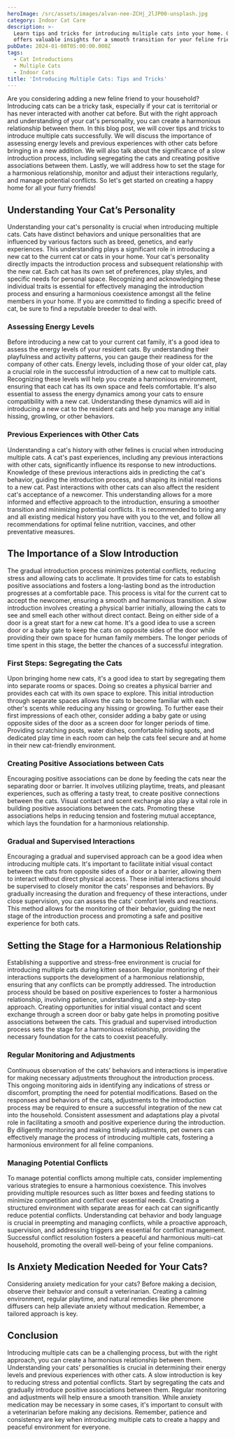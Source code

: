 ```yaml
---
heroImage: /src/assets/images/alvan-nee-ZCHj_2lJP00-unsplash.jpg
category: Indoor Cat Care
description: >-
  Learn tips and tricks for introducing multiple cats into your home. Our blog
  offers valuable insights for a smooth transition for your feline friends.
pubDate: 2024-01-08T05:00:00.000Z
tags:
  - Cat Introductions
  - Multiple Cats
  - Indoor Cats
title: 'Introducing Multiple Cats: Tips and Tricks'
---
```


Are you considering adding a new feline friend to your household? Introducing cats can be a tricky task, especially if your cat is territorial or has never interacted with another cat before. But with the right approach and understanding of your cat's personality, you can create a harmonious relationship between them. In this blog post, we will cover tips and tricks to introduce multiple cats successfully. We will discuss the importance of assessing energy levels and previous experiences with other cats before bringing in a new addition. We will also talk about the significance of a slow introduction process, including segregating the cats and creating positive associations between them. Lastly, we will address how to set the stage for a harmonious relationship, monitor and adjust their interactions regularly, and manage potential conflicts. So let's get started on creating a happy home for all your furry friends!

## Understanding Your Cat’s Personality

Understanding your cat's personality is crucial when introducing multiple cats. Cats have distinct behaviors and unique personalities that are influenced by various factors such as breed, genetics, and early experiences. This understanding plays a significant role in introducing a new cat to the current cat or cats in your home. Your cat's personality directly impacts the introduction process and subsequent relationship with the new cat. Each cat has its own set of preferences, play styles, and specific needs for personal space. Recognizing and acknowledging these individual traits is essential for effectively managing the introduction process and ensuring a harmonious coexistence amongst all the feline members in your home. If you are committed to finding a specific breed of cat, be sure to find a reputable breeder to deal with.

### Assessing Energy Levels

Before introducing a new cat to your current cat family, it's a good idea to assess the energy levels of your resident cats. By understanding their playfulness and activity patterns, you can gauge their readiness for the company of other cats. Energy levels, including those of your older cat, play a crucial role in the successful introduction of a new cat to multiple cats. Recognizing these levels will help you create a harmonious environment, ensuring that each cat has its own space and feels comfortable. It's also essential to assess the energy dynamics among your cats to ensure compatibility with a new cat. Understanding these dynamics will aid in introducing a new cat to the resident cats and help you manage any initial hissing, growling, or other behaviors.

### Previous Experiences with Other Cats

Understanding a cat's history with other felines is crucial when introducing multiple cats. A cat's past experiences, including any previous interactions with other cats, significantly influence its response to new introductions. Knowledge of these previous interactions aids in predicting the cat's behavior, guiding the introduction process, and shaping its initial reactions to a new cat. Past interactions with other cats can also affect the resident cat's acceptance of a newcomer. This understanding allows for a more informed and effective approach to the introduction, ensuring a smoother transition and minimizing potential conflicts. It is recommended to bring any and all existing medical history you have with you to the vet, and follow all recommendations for optimal feline nutrition, vaccines, and other preventative measures.

## The Importance of a Slow Introduction

The gradual introduction process minimizes potential conflicts, reducing stress and allowing cats to acclimate. It provides time for cats to establish positive associations and fosters a long-lasting bond as the introduction progresses at a comfortable pace. This process is vital for the current cat to accept the newcomer, ensuring a smooth and harmonious transition. A slow introduction involves creating a physical barrier initially, allowing the cats to see and smell each other without direct contact. Being on either side of a door is a great start for a new cat home. It's a good idea to use a screen door or a baby gate to keep the cats on opposite sides of the door while providing their own space for human family members. The longer periods of time spent in this stage, the better the chances of a successful integration.

### First Steps: Segregating the Cats

Upon bringing home new cats, it's a good idea to start by segregating them into separate rooms or spaces. Doing so creates a physical barrier and provides each cat with its own space to explore. This initial introduction through separate spaces allows the cats to become familiar with each other's scents while reducing any hissing or growling. To further ease their first impressions of each other, consider adding a baby gate or using opposite sides of the door as a screen door for longer periods of time. Providing scratching posts, water dishes, comfortable hiding spots, and dedicated play time in each room can help the cats feel secure and at home in their new cat-friendly environment.

### Creating Positive Associations between Cats

Encouraging positive associations can be done by feeding the cats near the separating door or barrier. It involves utilizing playtime, treats, and pleasant experiences, such as offering a tasty treat, to create positive connections between the cats. Visual contact and scent exchange also play a vital role in building positive associations between the cats. Promoting these associations helps in reducing tension and fostering mutual acceptance, which lays the foundation for a harmonious relationship.

### Gradual and Supervised Interactions

Encouraging a gradual and supervised approach can be a good idea when introducing multiple cats. It's important to facilitate initial visual contact between the cats from opposite sides of a door or a barrier, allowing them to interact without direct physical access. These initial interactions should be supervised to closely monitor the cats' responses and behaviors. By gradually increasing the duration and frequency of these interactions, under close supervision, you can assess the cats' comfort levels and reactions. This method allows for the monitoring of their behavior, guiding the next stage of the introduction process and promoting a safe and positive experience for both cats.

## Setting the Stage for a Harmonious Relationship

Establishing a supportive and stress-free environment is crucial for introducing multiple cats during kitten season. Regular monitoring of their interactions supports the development of a harmonious relationship, ensuring that any conflicts can be promptly addressed. The introduction process should be based on positive experiences to foster a harmonious relationship, involving patience, understanding, and a step-by-step approach. Creating opportunities for initial visual contact and scent exchange through a screen door or baby gate helps in promoting positive associations between the cats. This gradual and supervised introduction process sets the stage for a harmonious relationship, providing the necessary foundation for the cats to coexist peacefully.

### Regular Monitoring and Adjustments

Continuous observation of the cats' behaviors and interactions is imperative for making necessary adjustments throughout the introduction process. This ongoing monitoring aids in identifying any indications of stress or discomfort, prompting the need for potential modifications. Based on the responses and behaviors of the cats, adjustments to the introduction process may be required to ensure a successful integration of the new cat into the household. Consistent assessment and adaptations play a pivotal role in facilitating a smooth and positive experience during the introduction. By diligently monitoring and making timely adjustments, pet owners can effectively manage the process of introducing multiple cats, fostering a harmonious environment for all feline companions.

### Managing Potential Conflicts

To manage potential conflicts among multiple cats, consider implementing various strategies to ensure a harmonious coexistence. This involves providing multiple resources such as litter boxes and feeding stations to minimize competition and conflict over essential needs. Creating a structured environment with separate areas for each cat can significantly reduce potential conflicts. Understanding cat behavior and body language is crucial in preempting and managing conflicts, while a proactive approach, supervision, and addressing triggers are essential for conflict management. Successful conflict resolution fosters a peaceful and harmonious multi-cat household, promoting the overall well-being of your feline companions.

## Is Anxiety Medication Needed for Your Cats?

Considering anxiety medication for your cats? Before making a decision, observe their behavior and consult a veterinarian. Creating a calming environment, regular playtime, and natural remedies like pheromone diffusers can help alleviate anxiety without medication. Remember, a tailored approach is key.

## Conclusion

Introducing multiple cats can be a challenging process, but with the right approach, you can create a harmonious relationship between them. Understanding your cats' personalities is crucial in determining their energy levels and previous experiences with other cats. A slow introduction is key to reducing stress and potential conflicts. Start by segregating the cats and gradually introduce positive associations between them. Regular monitoring and adjustments will help ensure a smooth transition. While anxiety medication may be necessary in some cases, it's important to consult with a veterinarian before making any decisions. Remember, patience and consistency are key when introducing multiple cats to create a happy and peaceful environment for everyone.
